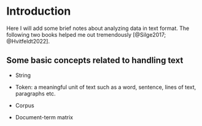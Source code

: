 # Introduction

Here I will add some brief notes about analyzing data in text format. The following two books helped me out tremendously [@Silge2017; @Hvitfeldt2022].

## Some basic concepts related to handling text

+ String

+ Token: a meaningful unit of text such as a word, sentence, lines of text, paragraphs etc.

+ Corpus

+ Document-term matrix